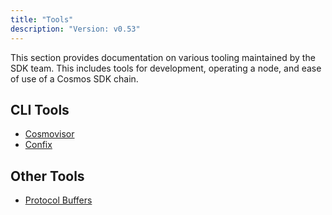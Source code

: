 ```yaml
---
title: "Tools"
description: "Version: v0.53"
---
```


This section provides documentation on various tooling maintained by the SDK team. This includes tools for development, operating a node, and ease of use of a Cosmos SDK chain.

## CLI Tools[​](#cli-tools "Direct link to CLI Tools")

* [Cosmovisor](/v0.53/build/tooling/cosmovisor)
* [Confix](/v0.53/build/tooling/confix)

## Other Tools[​](#other-tools "Direct link to Other Tools")

* [Protocol Buffers](/v0.53/build/tooling/protobuf)
